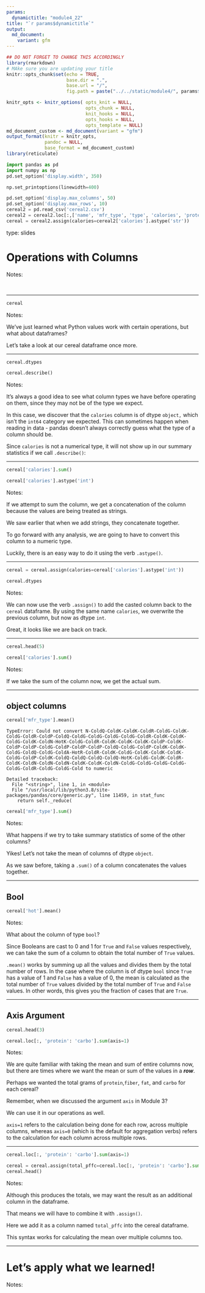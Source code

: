 ---
params:
  dynamictitle: "module4_22"
title: "`r params$dynamictitle`"
output: 
  md_document:
    variant: gfm
---


```{r setup, include=FALSE}
## DO NOT FORGET TO CHANGE THIS ACCORDINGLY 
library(rmarkdown)
# MAke sure you are updating your title 
knitr::opts_chunk$set(echo = TRUE,
                      base.dir = ".", 
                      base.url = "/",
                      fig.path = paste("../../static/module4/", params$dynamictitle,"/", sep = ""))

knitr_opts <- knitr_options( opts_knit = NULL,
                             opts_chunk = NULL,
                             knit_hooks = NULL,
                             opts_hooks = NULL,
                             opts_template = NULL)
md_document_custom <- md_document(variant = "gfm")
output_format(knitr = knitr_opts,
              pandoc = NULL,
              base_format = md_document_custom)
library(reticulate)

```


```{python include=FALSE}
import pandas as pd
import numpy as np
pd.set_option('display.width', 350)

np.set_printoptions(linewidth=400)

pd.set_option('display.max_columns', 50)
pd.set_option('display.max_rows', 10)
cereal2 = pd.read_csv('cereal2.csv')
cereal2 = cereal2.loc[:,['name', 'mfr_type', 'type', 'calories', 'protein','fiber', 'fat',  'carbo',  'rating' ]].assign(hot=cereal2['type'] == 'Hot').drop(columns='type')
cereal = cereal2.assign(calories=cereal2['calories'].astype('str'))
```


type: slides


# Operations with Columns

Notes: 

<br>

---



```{python}
cereal
```


Notes: 

We've just learned what Python values work with certain operations, but what about dataframes?   

Let's take a look at our cereal dataframe once more.

---

```{python}
cereal.dtypes
```

```{python}
cereal.describe()
```

Notes: 

It's always a good idea to see what column types we have before operating on them, since they may not be of the type we expect. 

In this case, we discover that the `calories` column is of dtype `object,` which isn't the `int64` category we expected. This can sometimes happen when reading in data - pandas doesn't always correctly guess what the type of a column should be. 

Since `calories` is not a numerical type, it will not show up in our summary statistics if we call `.describe()`:

---



```{python}
cereal['calories'].sum()
```

```{python}
cereal['calories'].astype('int')
```

Notes: 

If we attempt to sum the column, we get a concatenation of the column because the values are being treated as strings.

We saw earlier that when we add strings, they concatenate together. 

To go forward with any analysis, we are going to have to convert this column to a numeric type.

Luckily, there is an easy way to do it using the verb `.astype()`.

---


```{python}
cereal = cereal.assign(calories=cereal['calories'].astype('int'))

```


```{python}
cereal.dtypes
```



Notes: 

We can now use the verb `.assign()` to add the casted column back to the `cereal` dataframe. By using the same name `calories`, we overwrite the previous column, but now as dtype `int`.

Great, it looks like we are back on track. 

---

```{python}
cereal.head(5)
```




```{python}
cereal['calories'].sum()
```

Notes: 

If we take the sum of the column now, we get the actual sum.

---

## object columns

```python 
cereal['mfr_type'].mean()
```

```out
TypeError: Could not convert N-ColdQ-ColdK-ColdK-ColdR-ColdG-ColdK-ColdG-ColdR-ColdP-ColdQ-ColdG-ColdG-ColdG-ColdG-ColdR-ColdK-ColdK-ColdG-ColdK-ColdN-HotK-ColdG-ColdR-ColdK-ColdK-ColdK-ColdP-ColdK-ColdP-ColdP-ColdG-ColdP-ColdP-ColdP-ColdQ-ColdG-ColdP-ColdK-ColdK-ColdG-ColdQ-ColdG-ColdA-HotR-ColdR-ColdK-ColdG-ColdK-ColdK-ColdK-ColdG-ColdP-ColdK-ColdQ-ColdQ-ColdQ-ColdQ-HotK-ColdG-ColdK-ColdR-ColdK-ColdN-ColdN-ColdN-ColdK-ColdK-ColdN-ColdG-ColdG-ColdG-ColdG-ColdG-ColdR-ColdG-ColdG-Cold to numeric

Detailed traceback: 
  File "<string>", line 1, in <module>
  File "/usr/local/lib/python3.8/site-packages/pandas/core/generic.py", line 11459, in stat_func
    return self._reduce(
```

```{python}
cereal['mfr_type'].sum()
```

Notes: 

What happens if we try to take summary statistics of some of the other columns?

Yikes! Let's not take the mean of columns of dtype `object`. 

As we saw before, taking a `.sum()` of a column concatenates the values together.

---

## Bool


```{python}
cereal['hot'].mean()
```

Notes:

What about the column of type `bool`? 

Since Booleans are cast to 0 and 1 for `True` and `False` values respectively, we can take the sum of a column to obtain the total number of `True` values.

`.mean()` works by summing up all the values and divides them by the total number of rows. 
In the case where the column is of dtype `bool` since `True` has a value of 1 and `False` has a value of 0, the mean is calculated as the total number of `True` values divided by the total number of `True` and `False` values. In other words, this gives you the fraction of cases that are `True`. 


---

## Axis Argument 



```{python}
cereal.head(3)
```



```{python}
cereal.loc[:, 'protein': 'carbo'].sum(axis=1)
```



Notes: 

We are quite familiar with taking the mean and sum of entire columns now, but there are times where we want the mean or sum of the values in a ***row***.  

Perhaps we wanted the total grams of `protein`,`fiber`, `fat`, and `carbo` for each cereal?

Remember, when we discussed the argument `axis` in Module 3? 

We can use it in our operations as well. 

`axis=1`  refers to the calculation being done for each row, across multiple columns, whereas `axis=0` (which is the default for aggregation verbs) refers to the calculation for each column across multiple rows.




---

```{python}
cereal.loc[:, 'protein': 'carbo'].sum(axis=1)
```



```{python}
cereal = cereal.assign(total_pffc=cereal.loc[:, 'protein': 'carbo'].sum(axis=1))
cereal.head()
```



Notes: 

Although this produces the totals, we may want the result as an additional column in the dataframe.

That means we will have to combine it with `.assign()`. 

Here we add it as a column named `total_pffc` into the cereal dataframe. 

This syntax works for calculating the mean over multiple columns too. 

---

# Let’s apply what we learned!

Notes: 

<br>